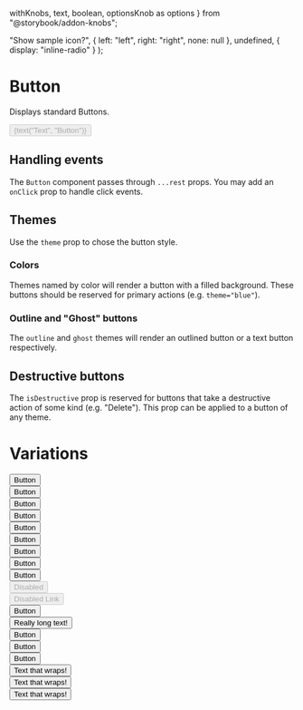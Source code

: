   withKnobs,
  text,
  boolean,
  optionsKnob as options
} from "@storybook/addon-knobs";

  "Show sample icon?",
  {
    left: "left",
    right: "right",
    none: null
  },
  undefined,
  { display: "inline-radio" }
);

<Meta title="Interactive|Button" decorators={[withKnobs]} component={Button} />

# Button

Displays standard Buttons.

<Story name="Knobs">
  <div
    className={
      boolean("Toggle Background", false) ? "padding--all inverted" : ""
    }
    style={
      boolean("Toggle Background", false)
        ? { background: "var(--color-navy)" }
        : {}
    }
  >
    <Button
      disabled={boolean("disabled", false)}
      isLoading={boolean("isLoading", false)}
      isDestructive={boolean("isDestructive", false)}
      hasCaret={boolean("hasCaret", false)}
      Icon={iconOptions ? StarFilledIcon : undefined}
      iconPlacement={iconOptions}
      isFullWidth={boolean("isFullWidth", false)}
      size={options("size", arrayToOptions(["s", "m"]), undefined, {
        display: "inline-radio"
      })}
      theme={options(
        "theme",
        arrayToOptions(["blue", "outlined", "ghost"]),
        undefined,
        {
          display: "inline-radio"
        }
      )}
    >
      {text("Text", "Button")}
    </Button>
  </div>
</Story>

## Handling events
The `Button` component passes through `...rest` props. You may add an `onClick` prop to
handle click events.

## Themes
Use the `theme` prop to chose the button style.

### Colors
Themes named by color will render a button with a filled background. These buttons should
be reserved for primary actions (e.g. `theme="blue"`).

### Outline and "Ghost" buttons
The `outline` and `ghost` themes will render an outlined button or a text button
respectively.

## Destructive buttons
The `isDestructive` prop is reserved for buttons that take a destructive action of some
kind (e.g. "Delete"). This prop can be applied to a button of any theme.


# Variations

<Story name="Variations">
  <div className="display--inlineFlex" style={{ flexWrap: 'wrap' }}>
    <div className="margin--right--half margin--bottom--half">
      <Button size="s">Button</Button>
    </div>
    <div className="margin--right--half margin--botton--half">
      <Button theme="blue" Icon={StarFilledIcon} size="s" iconPlacement="left">
        Button
      </Button>
    </div>
    <div className="margin--right--half margin--bottom--half">
      <Button>Button</Button>
    </div>
    <div className="margin--right--half margin--bottom--half">
      <Button isDestructive href="#">
        Button
      </Button>
    </div>
    <div className="margin--right--half margin--botton--half">
      <Button theme="blue" hasCaret>
        Button
      </Button>
    </div>
    <div className="margin--right--half margin--bottom--half">
      <Button theme="outlined" href="#">
        Button
      </Button>
    </div>
    <div className="margin--right--half margin--bottom--half">
      <Button theme="ghost" href="#">
        Button
      </Button>
    </div>
    <div className="margin--right--half margin--bottom--half">
      <Button theme="outlined" isDestructive href="#">
        Button
      </Button>
    </div>
    <div className="margin--right--half margin--bottom--half">
      <Button theme="ghost" isDestructive href="#">
        Button
      </Button>
    </div>
    <div className="margin--right--half margin--bottom--half">
      <Button theme="blue" disabled>
        Disabled
      </Button>
    </div>
    <div className="margin--right--half margin--bottom--half">
      <Button theme="blue" disabled href="#">
        Disabled Link
      </Button>
    </div>
    <div className="margin--right--half margin--bottom--half">
      <Button theme="blue" isLoading>
        Button
      </Button>
    </div>
    <div className="margin--right--half margin--bottom--half">
      <Button theme="blue" isLoading>
        Really long text!
      </Button>
    </div>
    <div className="margin--right--half margin--bottom--half">
      <Button theme="outlined" isLoading>
        Button
      </Button>
    </div>
    <div className="margin--right--half margin--bottom--half">
      <Button theme="outlined" isLoading isDestructive>
        Button
      </Button>
    </div>
    <div className="margin--right--half margin--bottom--half">
      <Button theme="ghost" isLoading isDestructive>
        Button
      </Button>
    </div>
    <div
      className="margin--right--half margin--bottom--half"
      style={{ width: '100px' }}
    >
      <Button theme="blue" isLoading>
        Text that wraps!
      </Button>
    </div>
    <div
      className="margin--right--half margin--bottom--half"
      style={{ width: '100px' }}
    >
      <Button theme="blue">Text that wraps!</Button>
    </div>
    <div
      className="margin--right--half margin--bottom--half"
      style={{ width: '100px' }}
    >
      <Button theme="outlined">Text that wraps!</Button>
    </div>
  </div>
</Story>
